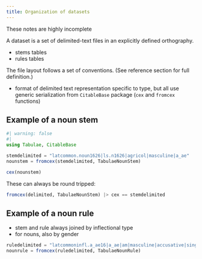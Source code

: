 ```yaml
---
title: Organization of datasets
---
```


:::{.callout-warning}
These notes are highly incomplete
:::

A dataset is a set of delimited-text files in an explicitly defined orthography. 

- stems tables
- rules tables

The file layout follows a set of conventions. (See reference section for full definition.)


- format of delimited text representation specific to type, but all use generic serialization from `CitableBase` package (`cex` and `fromcex` functions)

## Example of a noun stem

```julia
#| warning: false
#| 
using Tabulae, CitableBase

stemdelimited = "latcommon.noun1626|ls.n1626|agricol|masculine|a_ae"
nounstem = fromcex(stemdelimited, TabulaeNounStem)
```

```julia
cex(nounstem)
```

These can always be round tripped:

```julia
fromcex(delimited, TabulaeNounStem) |> cex == stemdelimited
```

## Example of a noun rule

- stem and rule always joined by inflectional type
- for nouns, also by gender



```julia
ruledelimited = "latcommoninfl.a_ae16|a_ae|am|masculine|accusative|singular"
nounrule = fromcex(ruledelimited, TabulaeNounRule)
```